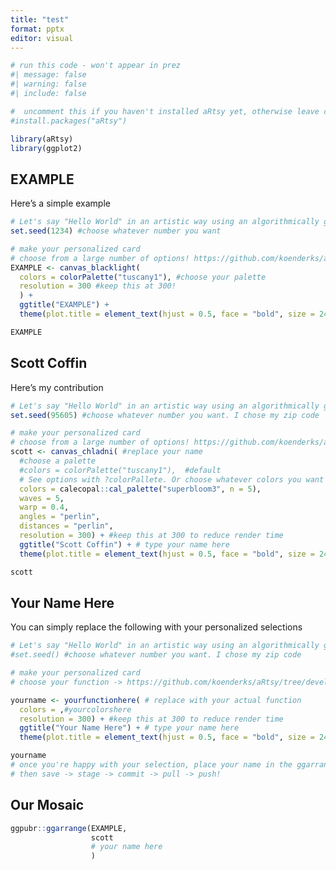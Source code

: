 ```yaml
---
title: "test"
format: pptx
editor: visual
---
```


```r
# run this code - won't appear in prez
#| message: false
#| warning: false
#| include: false

#  uncomment this if you haven't installed aRtsy yet, otherwise leave commented out
#install.packages("aRtsy") 

library(aRtsy)
library(ggplot2)
```

## EXAMPLE
Here's a simple example
```r
# Let's say "Hello World" in an artistic way using an algorithmically generated manner!
set.seed(1234) #choose whatever number you want

# make your personalized card 
# choose from a large number of options! https://github.com/koenderks/aRtsy/tree/development
EXAMPLE <- canvas_blacklight(
  colors = colorPalette("tuscany1"), #choose your palette
  resolution = 300 #keep this at 300!
  ) +
  ggtitle("EXAMPLE") +
  theme(plot.title = element_text(hjust = 0.5, face = "bold", size = 24)) # keep this for nice formatting

EXAMPLE
```

## Scott Coffin
Here's my contribution 
```r
# Let's say "Hello World" in an artistic way using an algorithmically generated manner!
set.seed(95605) #choose whatever number you want. I chose my zip code

# make your personalized card 
# choose from a large number of options! https://github.com/koenderks/aRtsy/tree/development
scott <- canvas_chladni( #replace your name
  #choose a palette 
  #colors = colorPalette("tuscany1"),  #default
  # See options with ?colorPallete. Or choose whatever colors you want with names/hex codes/other packages!
  colors = calecopal::cal_palette("superbloom3", n = 5),
  waves = 5,
  warp = 0.4,
  angles = "perlin",
  distances = "perlin",
  resolution = 300) + #keep this at 300 to reduce render time
  ggtitle("Scott Coffin") + # type your name here
  theme(plot.title = element_text(hjust = 0.5, face = "bold", size = 24)) # keep this for nice formatting

scott
```


## Your Name Here
You can simply replace the following with your personalized selections
```r
# Let's say "Hello World" in an artistic way using an algorithmically generated manner!
#set.seed() #choose whatever number you want. I chose my zip code

# make your personalized card 
# choose your function -> https://github.com/koenderks/aRtsy/tree/development

yourname <- yourfunctionhere( # replace with your actual function
  colors = ,#yourcolorshere
  resolution = 300) + #keep this at 300 to reduce render time
  ggtitle("Your Name Here") + # type your name here
  theme(plot.title = element_text(hjust = 0.5, face = "bold", size = 24)) # keep this for nice formatting

yourname
# once you're happy with your selection, place your name in the ggarrange below
# then save -> stage -> commit -> pull -> push!
```


## Our Mosaic
```r
ggpubr::ggarrange(EXAMPLE,
                  scott
                  # your name here
                  )
```

